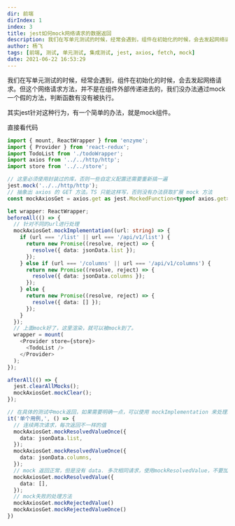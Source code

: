 ```yaml
---
dir: 前端
dirIndex: 1
index: 3
title: jest如何mock网络请求的数据返回
description: 我们在写单元测试的时候，经常会遇到，组件在初始化的时候，会去发起网络请求。但这个网络请求方法，并不是在组件外部传递进去的，我们没办法通过mock一个假的方法，判断函数有没有被执行。其实jest针对这种行为，有一个简单的办法，就是mock组件。
author: 杨飞
tags: [前端, 测试, 单元测试, 集成测试, jest, axios, fetch, mock]
date: 2021-06-22 16:53:29
---
```


我们在写单元测试的时候，经常会遇到，组件在初始化的时候，会去发起网络请求。但这个网络请求方法，并不是在组件外部传递进去的，我们没办法通过mock一个假的方法，判断函数有没有被执行。

其实jest针对这种行为，有一个简单的办法，就是mock组件。

直接看代码

```typescript
import { mount, ReactWrapper } from 'enzyme';
import { Provider } from 'react-redux';
import TodoList from './todoWrapper';
import axios from '../../http/http';
import store from '../../store';

// 这里必须使用封装过的库，否则一些自定义配置还需要重新搞一遍
jest.mock('../../http/http');
// 抽象出 axios 的 GET 方法。TS 只能这样写，否则没有办法获取扩展 mock 方法
const mockAxiosGet = axios.get as jest.MockedFunction<typeof axios.get>;

let wrapper: ReactWrapper;
beforeAll(() => {
  // 针对不同的url进行处理
  mockAxiosGet.mockImplementation((url: string) => {
    if (url === '/list' || url === '/api/v1/list') {
      return new Promise((resolve, reject) => {
        resolve({ data: jsonData.list });
      });
    } else if (url === '/columns' || url === '/api/v1/columns') {
      return new Promise((resolve, reject) => {
        resolve({ data: jsonData.columns });
      });
    } else {
      return new Promise((resolve, reject) => {
        resolve({ data: [] });
      });
    }
  });
  // 上面mock好了，这里渲染，就可以被mock到了。
  wrapper = mount(
    <Provider store={store}>
      <TodoList />
    </Provider>
  );
});

afterAll(() => {
  jest.clearAllMocks();
  mockAxiosGet.mockClear();
});

// 在具体的测试中mock返回，如果需要明确一点，可以使用 mockImplementation 来处理。
it('单个用例,', () => {
  // 连续两次请求，每次返回不一样的值
  mockAxiosGet.mockResolvedValueOnce({
    data: jsonData.list,
  });
  mockAxiosGet.mockResolvedValueOnce({
    data: jsonData.columns,
  });
  // mock 返回正常，但是没有 data. 多次相同请求，使用mockResolvedValue，不要加上once
  mockAxiosGet.mockResolvedValue({
    data: [],
  });
  // mock失败的处理方法
  mockAxiosGet.mockRejectedValue()
  mockAxiosGet.mockRejectedValueOnce()
})
```
